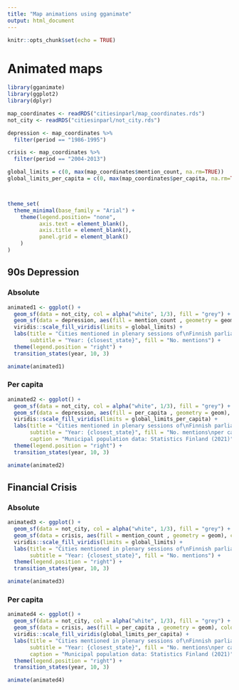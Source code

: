 ```yaml
---
title: "Map animations using gganimate"
output: html_document
---
```


```r
knitr::opts_chunk$set(echo = TRUE)
```


# Animated maps

```r
library(gganimate)
library(ggplot2)
library(dplyr)

map_coordinates <- readRDS("citiesinparl/map_coordinates.rds")
not_city <- readRDS("citiesinparl/not_city.rds")

depression <- map_coordinates %>% 
  filter(period == "1986-1995")

crisis <- map_coordinates %>% 
  filter(period == "2004-2013")

global_limits = c(0, max(map_coordinates$mention_count, na.rm=TRUE))
global_limits_per_capita = c(0, max(map_coordinates$per_capita, na.rm=TRUE))



theme_set(
  theme_minimal(base_family = "Arial") +
    theme(legend.position= "none",
          axis.text = element_blank(),
          axis.title = element_blank(),
          panel.grid = element_blank()
    )
)

```

## 90s Depression

### Absolute

```r
animated1 <- ggplot() +
  geom_sf(data = not_city, col = alpha("white", 1/3), fill = "grey") +
  geom_sf(data = depression, aes(fill = mention_count , geometry = geom), colour = alpha("white", 1/3)) +
  viridis::scale_fill_viridis(limits = global_limits) +
  labs(title = "Cities mentioned in plenary sessions of\nFinnish parliament 1986-1995",
       subtitle = "Year: {closest_state}", fill = "No. mentions") +
  theme(legend.position = "right") +
  transition_states(year, 10, 3)

animate(animated1)
```

### Per capita

```r
animated2 <- ggplot() +
  geom_sf(data = not_city, col = alpha("white", 1/3), fill = "grey") +
  geom_sf(data = depression, aes(fill = per_capita , geometry = geom), colour = alpha("white", 1/3)) +
  viridis::scale_fill_viridis(limits = global_limits_per_capita) +
  labs(title = "Cities mentioned in plenary sessions of\nFinnish parliament 1986-1995",
       subtitle = "Year: {closest_state}", fill = "No. mentions\nper capita",
       caption = "Municipal population data: Statistics Finland (2021)") +
  theme(legend.position = "right") +
  transition_states(year, 10, 3)

animate(animated2)
```



## Financial Crisis

### Absolute

```r
animated3 <- ggplot() +
  geom_sf(data = not_city, col = alpha("white", 1/3), fill = "grey") +
  geom_sf(data = crisis, aes(fill = mention_count , geometry = geom), colour = alpha("white", 1/3)) +
  viridis::scale_fill_viridis(limits = global_limits) +
  labs(title = "Cities mentioned in plenary sessions of\nFinnish parliament 2004-2013",
       subtitle = "Year: {closest_state}", fill = "No. mentions") +
  theme(legend.position = "right") +
  transition_states(year, 10, 3)

animate(animated3)
```

### Per capita

```r
animated4 <- ggplot() +
  geom_sf(data = not_city, col = alpha("white", 1/3), fill = "grey") +
  geom_sf(data = crisis, aes(fill = per_capita , geometry = geom), colour = alpha("white", 1/3)) +
  viridis::scale_fill_viridis(global_limits_per_capita) +
  labs(title = "Cities mentioned in plenary sessions of\nFinnish parliament 2004-2013",
       subtitle = "Year: {closest_state}", fill = "No. mentions\nper capita",
       caption = "Municipal population data: Statistics Finland (2021)") +
  theme(legend.position = "right") +
  transition_states(year, 10, 3)

animate(animated4)
```


